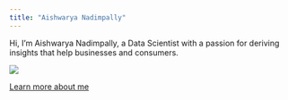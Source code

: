 ```yaml
---
title: "Aishwarya Nadimpally"
---
```


Hi, I’m Aishwarya Nadimpally, a Data Scientist with a passion for deriving insights that help businesses and consumers.

![](headshot.jpg)

[Learn more about me](about.qmd)

